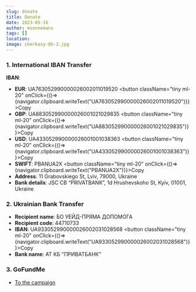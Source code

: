 ```yaml
---
slug: donate
title: Donate
date: 2023-05-16
author: msonnemans
tags: []
location:
image: cherkasy-0b-2.jpg
---
```


### 1. International IBAN Transfer

**IBAN**:

- **EUR**: UA763052990000026002011019520 <button className="tiny ml-20" onClick={()=>{navigator.clipboard.writeText("UA763052990000026002011019520")}}>Copy</button>
- **GBP**: UA883052990000026001021029835 <button className="tiny ml-20" onClick={()=>{navigator.clipboard.writeText("UA883052990000026001021029835")}}>Copy</button>
- **USD**: UA433052990000026001001038363 <button className="tiny ml-20" onClick={()=>{navigator.clipboard.writeText("UA433052990000026001001038363")}}>Copy</button>
- **SWIFT**: PBANUA2X <button className="tiny ml-20" onClick={()=>{navigator.clipboard.writeText("PBANUA2X")}}>Copy</button>
- **Address**: 11 Grabovskiego St, Lviv, 79000, Ukraine
- **Bank details**: JSC CB “PRIVATBANK”, 1d Hrushevskoho St, Kyiv, 01001, Ukraine

### 2. Ukrainian Bank Transfer

- **Recipient name**: БО УЕЙД-ПРЯМА ДОПОМОГА
- **Recipient code**: 44710733
- **IBAN**: UA933052990000026002031028568 <button className="tiny ml-20" onClick={()=>{navigator.clipboard.writeText("UA933052990000026002031028568")}}>Copy</button>
- **Bank name**: АТ КБ "ПРИВАТБАНК"

### 3. GoFundMe

<div>
  <div
    className="gfm-embed"
    data-url="https://www.gofundme.com/f/uaid-direct-humanitarian-relief-for-ukraine/widget/large/"
  ></div>
</div>
<ul className="actions stacked">
  <li>
    <a
      href="https://www.gofundme.com/f/uaid-direct-humanitarian-relief-for-ukraine"
      target="_blank"
      className="button primary-button big wide smooth-scroll-middle"
    >
      To the campaign
    </a>
  </li>
</ul>
